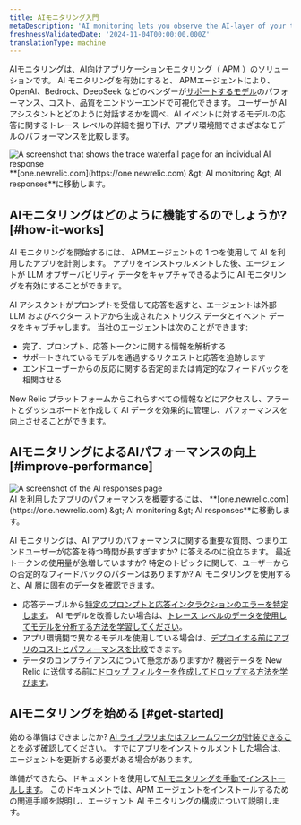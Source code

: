 ```yaml
---
title: AIモニタリング入門
metaDescription: 'AI monitoring lets you observe the AI-layer of your tech stack, giving you a holistic overview of the health and performance of your AI-powered app.'
freshnessValidatedDate: '2024-11-04T00:00:00.000Z'
translationType: machine
---
```


AIモニタリングは、AI向けアプリケーションモニタリング（ APM ）のソリューションです。 AI モニタリングを有効にすると、 APMエージェントにより、OpenAI、Bedrock、DeepSeek などのベンダーが[サポートするモデル](/docs/ai-monitoring/compatibility-requirements-ai-monitoring)のパフォーマンス、コスト、品質をエンドツーエンドで可視化できます。 ユーザーが AI アシスタントとどのように対話するかを調べ、AI イベントに対するモデルの応答に関するトレース レベルの詳細を掘り下げ、アプリ環境間でさまざまなモデルのパフォーマンスを比較します。

<img title="Trace waterfall for AI monitoring" alt="A screenshot that shows the trace waterfall page for an individual AI response" src="/images/ai_screenshot-full_ai-responses-intro-page.webp" />

<figcaption>
  **[one.newrelic.com](https://one.newrelic.com) &amp;gt; AI monitoring &amp;gt; AI responses**に移動します。
</figcaption>

## AIモニタリングはどのように機能するのでしょうか? [#how-it-works]

AI モニタリングを開始するには、 APMエージェントの 1 つを使用して AI を利用したアプリを計測します。 アプリをインストゥルメントした後、エージェントが LLM オブザーバビリティ データをキャプチャできるように AI モニタリングを有効にすることができます。

AI アシスタントがプロンプトを受信して応答を返すと、エージェントは外部 LLM およびベクター ストアから生成されたメトリクス データとイベント データをキャプチャします。 当社のエージェントは次のことができます:

* 完了、プロンプト、応答トークンに関する情報を解析する
* サポートされているモデルを通過するリクエストと応答を追跡します
* エンドユーザーからの反応に関する否定的または肯定的なフィードバックを相関させる

New Relic プラットフォームからこれらすべての情報などにアクセスし、アラートとダッシュボードを作成して AI データを効果的に管理し、パフォーマンスを向上させることができます。

## AIモニタリングによるAIパフォーマンスの向上 [#improve-performance]

<img title="AI responses page" alt="A screenshot of the AI responses page" src="/images/ai_screenshot-full_AI-responses-overview.webp" />

<figcaption>
  AI を利用したアプリのパフォーマンスを概要するには、 **[one.newrelic.com](https://one.newrelic.com) &amp;gt; AI monitoring &amp;gt; AI responses**に移動します。
</figcaption>

AI モニタリングは、AI アプリのパフォーマンスに関する重要な質問、つまりエンドユーザーが応答を待つ時間が長すぎますか? に答えるのに役立ちます。 最近トークンの使用量が急増していますか? 特定のトピックに関して、ユーザーからの否定的なフィードバックのパターンはありますか? AI モニタリングを使用すると、AI 層に固有のデータを確認できます。

* 応答テーブルから[特定のプロンプトと応答インタラクションのエラーを特定します](/docs/ai-monitoring/explore-ai-data/view-ai-responses)。 AI モデルを改善したい場合は、[トレース レベルのデータを使用してモデルを分析する方法を学習してください](/docs/ai-monitoring/explore-ai-data/view-ai-responses/#ai-response-trace-view)。
* アプリ環境間で異なるモデルを使用している場合は、[デプロイする前にアプリのコストとパフォーマンスを比較](/docs/ai-monitoring/view-ai-data/#model-comparison)できます。
* データのコンプライアンスについて懸念がありますか? 機密データを New Relic に送信する前に[ドロップ フィルターを作成してドロップする方法を学びます](/docs/ai-monitoring/drop-sensitive-data)。

## AIモニタリングを始める [#get-started]

始める準備はできましたか? [AI ライブラリまたはフレームワークが計装できることを必ず確認して](/docs/ai-monitoring/compatibility-requirements-ai-monitoring)ください。 すでにアプリをインストゥルメントした場合は、エージェントを更新する必要がある場合があります。

準備ができたら、ドキュメントを使用して[AI モニタリングを手動でインストールします](/install/ai-monitoring)。 このドキュメントでは、APM エージェントをインストールするための関連手順を説明し、エージェント AI モニタリングの構成について説明します。